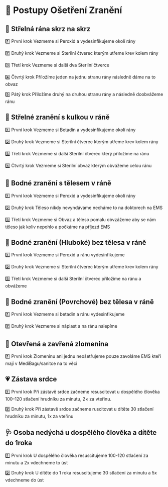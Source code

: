 # 💊 Postupy Ošetření Zranění

## 🔫 Střelná rána skrz na skrz
1️⃣ První krok
Vezmeme si Peroxid a vydesinfikujeme okolí rány

2️⃣ Druhý krok
Vezmeme si Sterilní čtverec kterým utřeme krev kolem rány

3️⃣ Třetí krok
Vezmeme si další dva Sterilní čtverce

4️⃣ Čtvrtý krok
Příložíme jeden na jednu stranu rány následně dáme na to obvaz

5️⃣ Pátý krok
Přiložíme druhý na druhou stranu rány a následně doobvážeme ránu

## 🔫 Střelné zranění s kulkou v ráně
1️⃣ První krok
Vezmeme si Betadin a vydesinfikujeme okolí rány

2️⃣ Druhý krok
Vezmeme si Sterilní čtverec kterým utřeme krev kolem rány

3️⃣ Třetí krok
Vezmeme si další Sterilní čtverec který přiložíme na ránu

4️⃣ Čtvrtý krok
Vezmeme si Sterilní obvaz kterým obvážeme celou ránu

## 🔪 Bodné zranění s tělesem v ráně
1️⃣ První krok
Vezmeme si Peroxid a vydesinfikujeme okolí rány

2️⃣ Druhý krok
Těleso nikdy nevyndáváme necháme to na doktorech na EMS

3️⃣ Třetí krok
Vezmeme si Obvaz a těleso pomalu obvzážeme aby se nám těleso jak koliv nepohlo a počkáme na příjezd EMS

## 🔪 Bodné zranění (Hluboké) bez tělesa v ráně
1️⃣ První krok
Vezmeme si Peroxid a ránu vydesinfikujeme

2️⃣ Druhý krok
Vezmeme si Sterilní čtverec kterým utřeme krev kolem rány

3️⃣ Třetí krok
Vezmeme si další Sterilní čtverec přiložíme na ránu a obvážeme

## 🔪 Bodné zranění (Povrchové) bez tělesa v ráně
1️⃣ První krok
Vezmeme si betadin a ránu vydesinfikujeme

2️⃣ Druhý krok
Vezmeme si náplast a na ránu nalepíme

## 💉 Otevřená a zavřená zlomenina
1️⃣ První krok
Zlomeninu ani jednu neošetřujeme pouze zavoláme EMS kteří mají v MediBagu/sanitce na to věci

## 💗 Zástava srdce
1️⃣ První krok
Při zástavě srdce začneme resuscitovat u dospělého člověka 100–120 stlačení hrudníku za minutu, 2× za vteřinu.

2️⃣ Druhý krok
Při zástavě srdce začneme ruscitovat u dítěte 30 stlačení hrudníku za minutu, 1x za vteřinu

## 🩺 Osoba nedýchá u dospělého člověka a dítěte do 1roka
1️⃣ První krok
U dospělého člověka resuscitujeme 100-120 stlačení za minutu a 2x vdechneme to úst

2️⃣ Druhý krok
U dítěte do 1 roka resuscitujeme 30 stlačení za minutu a 5x vdechneme do úst
